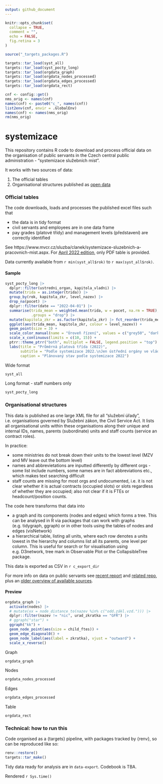 ```yaml
---
output: github_document
---
```


<!-- README.md is generated from README.Rmd. Please edit that file -->

```r
knitr::opts_chunk$set(
  collapse = TRUE,
  comment = "",
  echo = FALSE,
  fig.retina = 3
)
```

```r
source("_targets_packages.R")
```

```r
targets::tar_load(syst_all)
targets::tar_load(syst_pocty_long)
targets::tar_load(orgdata_graph)
targets::tar_load(orgdata_nodes_processed)
targets::tar_load(orgdata_edges_processed)
targets::tar_load(orgdata_rect)
```

```r
cnf <- config::get()
nms_orig <- names(cnf)
names(cnf) <- paste0("c_", names(cnf))
list2env(cnf, envir = .GlobalEnv)
names(cnf) <- names(nms_orig)
rm(nms_orig)
```


# systemizace

<!-- badges: start -->
<!-- badges: end -->

This repository contains R code to download and process official data on the organisation of public servants in the Czech central public administration - "systemizace služebních míst".

It works with two sources of data:

1. The official tables
2. Organisational structures published as [open data](https://data.gov.cz/datov%C3%A1-sada?iri=https%3A%2F%2Fdata.gov.cz%2Fzdroj%2Fdatov%C3%A9-sady%2F00007064%2F846439662)

### Official tables

The code downloads, loads and processes the published excel files such that

- the data is in tidy format
- civil servants and employees are in one data frame
- pay grades (platové třídy) and management levels (představení) are correctly identified

See https://www.mvcr.cz/sluzba/clanek/systemizace-sluzebnich-a-pracovnich-mist.aspx. For [April 2022 edition](https://www.mvcr.cz/sluzba/clanek/zmena-systemizace-sluzebnich-a-pracovnich-mist-s-ucinnosti-od-1-dubna-2022.aspx), only PDF table is provided.

Data currently available from `r min(syst_all$rok)` to `r max(syst_all$rok)`.

#### Sample

```r
syst_pocty_long |>
  dplyr::filter(ustredni_organ, kapitola_vladni) |>
  mutate(trida = as.integer(trida)) |>
  group_by(rok, kapitola_zkr, level_nazev) |>
  drop_na(pocet) |>
  dplyr::filter(date == "2022-04-01") |>
  summarise(trida_mean = weighted.mean(trida, w = pocet, na.rm = TRUE), 
            .groups = "drop") |>
  mutate(kapitola_zkr = as.factor(kapitola_zkr) |> fct_reorder(trida_mean, min)) |>
  ggplot(aes(trida_mean, kapitola_zkr, colour = level_nazev)) +
  geom_point(size = 3) +
  scale_color_manual(name = "Úroveň řízení", values = c("grey50", "darkblue")) +
  scale_x_continuous(limits = c(10, 15)) +
  ptrr::theme_ptrr("both", multiplot = FALSE, legend.position = "top") +
  labs(title = "Průměrná platová třída (2022)",
       subtitle = "Podle systemizace 2022.\nJen ústřední orgány ve vládních kapitolách",
       caption = "Plánovaný stav podle systemizace 2022")
```


Wide format

```r
syst_all
```

Long format - staff numbers only

```r
syst_pocty_long
```



### Organisational structures

This data is published as one large XML file for all "služební úřady", i.e. organisations governed by Služební zákon, the Civil Service Act. It lists all organisational units within these organisations along their unique and internal IDs, names, parents (subordinate) units and staff counts (service an contract roles).

In practice:

- some ministries do not break down their units to the lowest level (MZV and MV leave out the bottom level)
- names and abbrevietations are inputted differently by different orgs - some list include numbers, some names are in fact abbreviations etc., which makes text searching difficult
- staff counts are missing for most orgs and undocumented, i.e. it is not clear whether it is actual contracts (occupied slots) or slots regardless of whether they are occupied; also not clear if it is FTEs or headcount/position counts.

The code here transforms that data into

- a graph and its components (nodes and edges) which forms a tree. This can be analysed in R via packages that can work with graphs (e.g. tidygraph, ggraph) or in other tools using the tables of nodes and edges (visNetwork)
- a hierarchical table, listing all units, where each row denotes a units lowest in the hierarchy and columns list all its parents, one level per column. This is useful for search or for visualisation using e.g. D3network, tree mark in Observable Plot or the CollapsibleTree package.

This data is exported as CSV in `r c_export_dir`

For more info on data on public servants see [recent report](https://idea.cerge-ei.cz/zpravy/statni-zamestnanci-a-urednici-kde-pracuji-a-za-kolik) and [related repo](https://github.com/dan-bart/urednici_2021), plus an [older overview of available sources](https://petrbouchal.xyz/urednici/).

#### Preview

```r
orgdata_graph |>
  activate(nodes) |>
  # mutate(xx = node_distance_to(nazev %in% c("odd.zákl.vzd."))) |>
  dplyr::filter(nazev != "nic", urad_zkratka == "GFŘ") |>
  # ggraph("star") +
  ggraph("kk") +
  geom_node_point(aes(size = child_ftes)) +
  geom_edge_diagonal0() +
  geom_node_label(aes(label = zkratka), vjust = "outward") +
  scale_x_reverse()
```


Graph

```r
orgdata_graph
```

Nodes

```r
orgdata_nodes_processed
```

Edges

```r
orgdata_edges_processed
```

Table

```r
orgdata_rect
```



### Technical: how to run this

Code organised as a {targets} pipeline, with packages tracked by {renv}, so can be reproduced like so:

```r
renv::restore()
targets::tar_make()
```

Tidy data ready for analysis are in `data-export`. Codebook is TBA.

Rendered `r Sys.time()`
